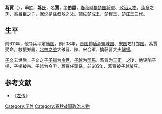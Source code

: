 '''蒍賈'''（{{bd|？||前605年||catIdx=W蒍}}），'''羋'''[[姓|姓]]，'''蒍'''[[氏|氏]]，名'''賈'''，[[表字|字]]'''伯嬴'''，[[春秋時期|春秋時期]][[楚国|楚国]][[将軍_(中國古代)|将軍]]、[[政治人物|政治人物]]。[[薳章|薳章]]之孫、[[蒍呂臣|蒍呂臣]]之子，据说是[[孫叔敖|孫叔敖]]之父。辅佐[[楚成王|楚成王]]、[[楚穆王|楚穆王]]、[[楚庄王|楚庄王]]三代。

== 生平 ==
前611年，他领兵平定[[庸国|庸国]]，前608年，[[晋国|晋国]][[趙盾|趙盾]]会盟[[陳国|陳国]]、[[宋国|宋国]]攻打[[郑国|郑国]]。蒍賈受命，救援郑国，[[北林之战|北林之战]]大破晋、陳、宋合軍，擒获晋大夫[[解揚|解揚]]。

[[鬬穀於菟|子文]]去世后，子文之子[[子揚|子揚]]为[[令尹|令尹]]，[[子越|子越]]为[[司馬|司馬]]、蒍賈为[[工正|工正]]。之後，他诬陷子揚，子揚被杀。子越为令尹，蒍賈任司马。前605年，蒍賈被子越杀死。

== 参考文献 ==
*《[[左传|左传]]》

{{Authority control}}
{{DEFAULTSORT:}}
[[Category:羋姓|Category:羋姓]]
[[Category:春秋战国政治人物|Category:春秋战国政治人物]]

{{春秋人小作品}}